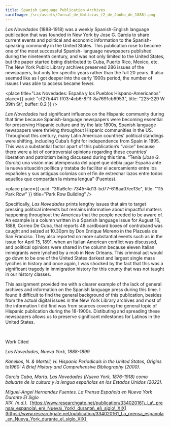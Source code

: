 ```yaml
---
title: Spanish Language Publication Archives
cardImage: /src/assets/Jornal_de_Notícias_(2_de_Junho_de_1888).png
---
```


*Las Novedades* (1888-1918) was a weekly Spanish-English language publication that was founded in New York by Jose G. Garcia to share current events and political and economic information to the Spanish- speaking community in the United States. This publication rose to become one of the most successful Spanish- language newspapers published during the nineteenth century, and was not only limited to the United States, but the paper started being distributed to Cuba, Puerto Rico, Mexico, etc. The New York Public Library archives preserved 286 issues of the newspapers, but only ten specific years rather than the full 20 years. It also seemed like as I got deeper into the early 1900s period, the number of issues I was able to access became fewer.  

<place
  title="Las Novedades: España y los Pueblos Hispano-Americanos"
  place={{
    uuid: "cf27b441-ff03-4cb6-8f1f-8a7691cb6953",
    title: "225-229 W 39th St",
    buffer: 0.2
  }}
/>

*Las Novedades* had significant influence on the Hispanic community during that time because Spanish-language newspapers were becoming essential for preserving Hispanic culture and by the late 1800s, Spanish language newspapers were thriving throughout Hispanic communities in the US. Throughout this century, many Latin American countries’ political standings were shifting, including Cuba’s fight for independence from Spain in 1895. This was a substantial factor apart of this publication’s “voice” because there were a lot of controversial opinions regarding these countries’ liberation and patriotism being discussed during this time. “Tenía (*Jose G. Garcia*) una visión más atemperada del papel que debía jugar España ante la nueva situación política y trataba de facilitar el acercamiento entre los españoles y sus antiguas colonias con el fin de estrechar lazos entre todos aquellos que compartían la misma lengua” (Fuentes). 

<place
  place={{
    uuid: "3ffa6cfe-7345-4d13-bd77-618aa07ee13e",
    title: "115 Park Row"
  }}
  title="Park Row Building"
/>

Specifically, *Las Novedades* prints lengthy issues that aim to target pressing political interests but remains informative about impactful matters happening throughout the Americas that the people needed to be aware of. An example is a column written in a Spanish language issue for August 16, 1888, Correo De Cuba, that reports 48 cardboard boxes of contraband was caught and seized at 10.30pm by Don Enrique Moreno in the Plazuela de San Franciso. They also reported on more substantial events such as in the issue for April 15, 1891, when an Italian American conflict was discussed, and political opinions were shared in the column because eleven Italian immigrants were lynched by a mob in New Orleans. This criminal act would go down to be one of the United States darkest and largest single mass lynches in history and once again, I was shocked by the fact that this was a significant tragedy in immigration history for this county that was not taught in our history classes.  

This assignment provided me with a clearer example of the lack of general archives and information on the Spanish language press during this time. I found it difficult to find the general background of this publication, besides from the actual digital issues in the New York Library archives and most of the information I did find was from sources covering the general topic of Hispanic publication during the 18-1900s. Distibuting and spreading these newspapers allows us to preserve significant milestones for Latinos in the United States.  

  

Work Cited        

*Las Novedades, Nueva York, 1888-1899*

*Kanellos, N. & Martell, H. Hispanic Periodicals in the United States, Origins to1960: A Brief History and Comprehensive Bibliography (2000).*

*García Caba, Marta. Las Novedades (Nueva York, 1876-1918) como baluarte de la cultura y la lengua españolas en los Estados Unidos (2022).*

*Miguel-Angel Hernandez Fuentes. La Prensa Española en Nueva York Durante El Siglo XIX. (n.d.).*  [https://www.researchgate.net/publication/334020161\_La\_prensa\_espanola\_en\_Nueva\_York\_durante\_el\_siglo\_XIX](https://www.researchgate.net/publication/334020161_La_prensa_espanola_en_Nueva_York_durante_el_siglo_XIX) 
